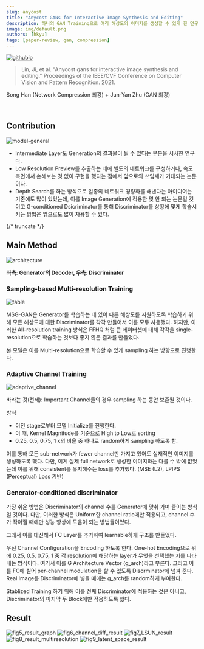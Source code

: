```yaml
---
slug: anycost
title: "Anycost GANs for Interactive Image Synthesis and Editing"
description: 하나의 GAN Training으로 여러 해상도의 이미지를 생성할 수 있게 한 연구를 소개합니다.
image: img/default.png
authors: [hkyu]
tags: [paper-review, gan, compression]
---
```




[![githubio](https://img.shields.io/static/v1?message=Official%20Repo&logo=Github&labelColor=grey&color=blue&logoColor=white&label=%20&style=flat-square)](https://github.com/mit-han-lab/anycost-gan)

> Lin, Ji, et al. "Anycost gans for interactive image synthesis and editing."
> Proceedings of the IEEE/CVF Conference on Computer Vision and Pattern Recognition. 2021.

Song Han (Network Compression 최강) + Jun-Yan Zhu (GAN 최강)

<br/>


## Contribution

<img className={styles.figCenter} src={figGeneral} alt="model-general" />

- Intermediate Layer도 Generation의 결과물이 될 수 있다는 부분을 시사한 연구다.
- Low Resolution Preview를 추출하는 데에 별도의 네트워크를 구성하거나, 속도 측면에서 손해보는 것 없이 구현을 했다는 점에서 앞으로의 쓰임새가 기대되는 논문이다.
- Depth Search를 하는 방식으로 일종의 네트워크 경량화를 해낸다는 아이디어는 기존에도 많이 있었는데, 이를 Image Generation에 적용한 몇 안 되는 논문일 것이고 G-conditioned Dsicriminator를 통해 Discriminator를 상황에 맞게 학습시키는 방법은 앞으로도 많이 차용할 수 있다.

{/* truncate */}

## Main Method

<img className={styles.figCenter} src={figArchi} alt="architecture" />

**좌측: Generator의 Decoder, 우측: Discriminator**

### Sampling-based Multi-resolution Training

<img className={styles.figCenter} src={figTable} alt="table" />

MSG-GAN은 Generator를 학습하는 데 있어 다른 해상도를 지원하도록 학습하기 위해 모든 해상도에 대한 Discriminator를 각각 만들어서 이를 모두 사용했다. 하지만, 이러한 All-resolution training 방식은 FFHQ 처럼 큰 데이터셋에 대해 각각을 single-resolution으로 학습하는 것보다 좋지 않은 결과를 만들었다.

본 모델은 이를 Multi-resolution으로 학습할 수 있게 sampling 하는 방향으로 진행한다.

### Adaptive Channel Training

<img className={styles.figCenter} src={figAdaptiveCh} alt="adaptive_channel" />

바라는 것(전제): Important Channel들의 경우 sampling 하는 동안 보존될 것이다.

방식

- 이전 stage로부터 모델 Initialize를 진행한다.
- 이 때, Kernel Magnitude를 기준으로 High to Low로 sorting
- 0.25, 0.5, 0.75, 1 x의 비율 중 하나로 random하게 sampling 하도록 함.

이를 통해 모든 sub-network가 fewer channel만 가지고 있어도 실재적인 이미지를 생성하도록 했다. 다만, 이게 실제 full network로 생성한 이미지와는 다를 수 밖에 없었는데 이를 위해 consistent를 유지해주는 loss를 추가했다. (MSE (L2), LPIPS (Perceptual) Loss 기반)

### Generator-conditioned discriminator

가장 쉬운 방법은 Discriminator의 channel 수를 Generator에 맞춰 가며 줄이는 방식일 것이다. 다만, 이러한 방식은 Uniform한 channel ratio에만 적용되고, channel 수가 작아질 때에만 성능 향상에 도움이 되는 방법들이었다.

그래서 이를 대신해서 FC Layer를 추가하여 learnable하게 구조를 만들었다.

우선 Channel Configuration을 Encoding 하도록 한다. One-hot Encoding으로 위에 0.25, 0.5, 0.75, 1 중 각 resolution에 해당하는 layer가 무엇을 선택했는 지를 나타내는 방식이다. 여기서 이를 G Architecture Vector (g_arch)라고 부른다. 그리고 이를 FC에 실어 per-channel modulation을 할 수 있도록 Discrminator에 넘겨 준다. Real Image를 Discriminator에 넣을 때에는 g_arch를 random하게 부여한다.

Stablized Training 하기 위해 이를 전체 Discriminator에 적용하는 것은 아니고, Discriminator의 마지막 두 Block에만 적용하도록 했다.

## Result

<img className={styles.figCenter} src={figResultGraph} alt="fig5_result_graph" />
<img className={styles.figCenter} src={figChannelDiff} alt="fig6_channel_diff_result" />
<img className={styles.figCenter} src={figLsunResult} alt="fig7_LSUN_result" />
<img className={styles.figCenter} src={figMultiRes} alt="fig8_result_multiresolution" />
<img className={styles.figCenter} src={figLatentSpace} alt="fig9_latent_space_result" />